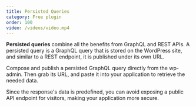 ```yaml
---
title: Persisted Queries
category: Free plugin
order: 100
video: /videos/video.mp4
---
```


**Persisted queries** combine all the benefits from GraphQL and REST APIs. A persisted query is a GraphQL query that is stored on the WordPress site, and similar to a REST endpoint, it is published under its own URL.

Compose and publish a persisted GraphQL query directly from the wp-admin. Then grab its URL, and paste it into your application to retrieve the needed data.

Since the response's data is predefined, you can avoid exposing a public API endpoint for visitors, making your application more secure.